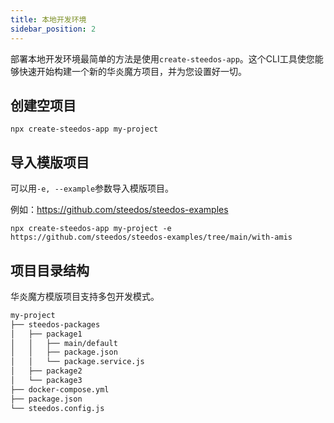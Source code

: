 ```yaml
---
title: 本地开发环境
sidebar_position: 2
---
```


部署本地开发环境最简单的方法是使用`create-steedos-app`。这个CLI工具使您能够快速开始构建一个新的华炎魔方项目，并为您设置好一切。

## 创建空项目

```shell
npx create-steedos-app my-project
```

## 导入模版项目

可以用`-e, --example`参数导入模版项目。

例如：https://github.com/steedos/steedos-examples

```shell
npx create-steedos-app my-project -e https://github.com/steedos/steedos-examples/tree/main/with-amis
```

## 项目目录结构

华炎魔方模版项目支持多包开发模式。

```bash
my-project
├── steedos-packages
│   ├── package1
│   │   ├── main/default
│   │   ├── package.json
│   │   └── package.service.js
│   ├── package2
│   └── package3
├── docker-compose.yml
├── package.json
└── steedos.config.js
```
